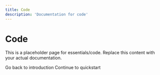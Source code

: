 ```yaml
---
title: Code
description: 'Documentation for code'
---
```


# Code

This is a placeholder page for essentials/code. Replace this content with your actual documentation.

<CardGroup cols={2}>
  <Card
    title="Learn More"
    icon="book"
    href="/introduction"
  >
    Go back to introduction
  </Card>
  <Card
    title="Next Page"
    icon="arrow-right"
    href="/quickstart"
  >
    Continue to quickstart
  </Card>
</CardGroup>